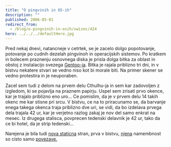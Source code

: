 ```yaml
---
title: "O pingvinih in OS-ih"
description: ""
published: 2006-05-01
redirect_from:
  - /blog/o-pingvinih-in-osih/swizec/424
hero: ../../../defaultHero.jpg
---
```


Pred nekaj dnevi, natancneje v cetrtek, se je zacelo dolgo popotovanje, potovanje po cudnih dezelah pingvinoh in operacijskih sistemov. Po kratkem in bolecem praznenju osnovnega diska je prisla dolga bitka za oblast in obstoj z instalacijo svezega [Gentoo-ja](http://gentoo.org). Bitka je rajala priblizno tri dni, in v bistvu nekatere stvari se vedno niso kot bi morale biti. Na primer skener se vedno protestira in je neuporaben.

Zacel sem tudi z delom na prvem delu Cthulhu-ja in sem kar zadovoljen z izgledom, ki se pojavlja na praznem papirju. Uspel sem zrisati prvo okence, kar je trajalo priblizno eno uro... Ce pomislim, da je v prvem delu 14 takih okenc me kar stisne pri srcu. V bistvu, ce na to priracunamo se, da barvanje enega takega okenca traja priblizno dve uri, se vidi, da bo izdelava prvega dela trajala 42 ur, kar je verjetno razlog zakaj je nov del samo enkrat na mesec. Iz drugega stalisca, povprecen tedenski delavnik je 42 ur, tako da ce bi hotel, da je strip tedenski...

Narejena je bila tudi [nova staticna](https://swizec.com/index.php/mode=pages/submode=Links) stran, prva v bistvu, [njena](https://swizec.com/index.php/mode=pages/submode=Links) namembnost so cisto samo [povezave.](https://swizec.com/index.php/mode=pages/submode=Links)
